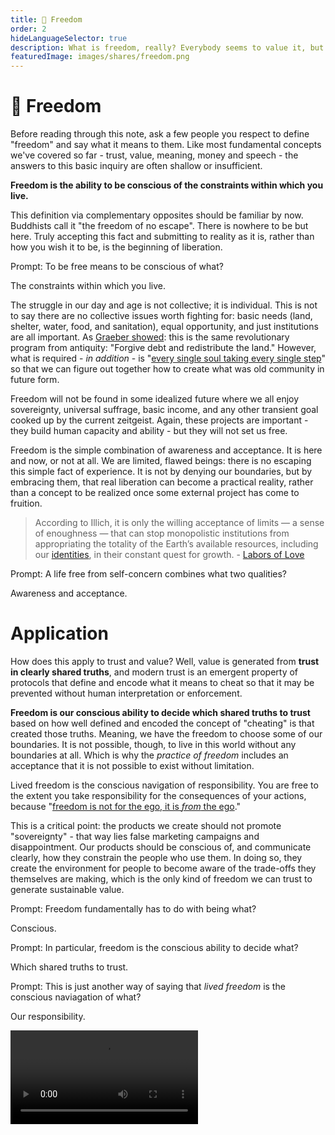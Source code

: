 ```yaml
---
title: 🦄 Freedom
order: 2
hideLanguageSelector: true
description: What is freedom, really? Everybody seems to value it, but few can describe what it actually is in practical terms. Let's change that.
featuredImage: images/shares/freedom.png
---
```


# 🦄 Freedom

Before reading through this note, ask a few people you respect to define "freedom" and say what 
it means to them. Like most fundamental concepts we've covered so far - trust, value, meaning, 
money and speech - the answers to this basic inquiry are often shallow or insufficient.

**Freedom is the ability to be conscious of the constraints within which you live.**

This definition via complementary opposites should be familiar by now. Buddhists call it "the 
freedom of no escape". There is nowhere to be but here. Truly accepting this fact and submitting 
to reality as it is, rather than how you wish it to be, is the beginning of liberation.

<Flash>

<Card>

Prompt: To be free means to be conscious of what?

The constraints within which you live.

</Card>

</Flash>

The struggle in our day and age is not collective; it is individual. This is not to say there are no collective issues worth fighting for: basic needs (land, shelter, water, food, and sanitation), equal opportunity, and just institutions are all important. As [Graeber showed](/learn/module-2/debt): this is the same revolutionary program from antiquity: "Forgive debt and redistribute the land." However, what is required - *in addition* - is "[every single soul taking every single step](/learn/module-0/conversation/#old-gifts-anew)" so that we can figure out together how to create what was old community in future form.

Freedom will not be found in some idealized future where we all enjoy sovereignty, universal suffrage, basic income, and any other transient goal cooked up by the current zeitgeist. Again, these projects are important - they build human capacity and ability - but they will not set us free.

Freedom is the simple combination of awareness and acceptance. It is here and now, or not at all. We are limited, flawed beings: there is no escaping this simple fact of experience. It is not by denying our boundaries, but by embracing them, that real liberation can become a practical reality, rather than a concept to be realized once some external project has come to fruition.

> According to Illich, it is only the willing acceptance of limits — a sense of enoughness — that can stop monopolistic institutions from appropriating the totality of the Earth’s available resources, including our [identities](/learn/module-4/self-enquiry), in their constant quest for growth. - [Labors of Love](https://reallifemag.com/syllabus-for-the-internet-labors-of-love/)

<Flash>

<Card>

Prompt: A life free from self-concern combines what two qualities?

Awareness and acceptance.

</Card>

</Flash>

# Application

How does this apply to trust and value? Well, value is generated from **trust in clearly shared 
truths**, and modern trust is an emergent property of protocols that define and encode what it 
means to cheat so that it may be prevented without human interpretation or enforcement. 

**Freedom is our conscious ability to decide which shared truths to trust** based on how well 
defined and encoded the concept of "cheating" is that created those truths. Meaning, we have 
the freedom to choose some of our boundaries. It is not possible, though, to live in this world without any boundaries at all. Which is why the *practice of freedom* includes an acceptance that it is not possible to exist without limitation. 

Lived freedom is the conscious navigation of responsibility. You are free to the extent you 
take responsibility for the consequences of your actions, because "[freedom is not for the ego,
it is _from_ the ego](https://www.youtube.com/watch?v=ZmgQW8okUeo)."

This is a critical point: the products we create should not promote "sovereignty" - 
that way lies false marketing campaigns and disappointment. Our products should be conscious of, 
and communicate clearly, how they constrain the people who use them. In doing so, they create 
the environment for people to become aware of the trade-offs they themselves are making, which 
is the <Link to="https://www.oreilly.com/openbook/freedom/ch07.html">only kind of freedom</Link> we can trust to generate sustainable value.

<Flash>

<Card>

Prompt: Freedom fundamentally has to do with being what?

Conscious.

</Card>

<Card>

Prompt: In particular, freedom is the conscious ability to decide what?

Which shared truths to trust.

</Card>

<Card>

Prompt: This is just another way of saying that _lived freedom_ is the conscious naviagation of what?

Our responsibility.

</Card>

</Flash>

<Video src="https://www.youtube-nocookie.com/embed/MgLbfaB9ytw" />

# Free Software

We are hinting here at two kinds of freedom: the freedom **from** egotistic ways of being which do not place [grateful reciprocity](/conversation/reciprocity) first, and the freedom **to** be aware and conscious of our own constraints. However, how are we to understand and enact this practically, as builders of a better web?

Perhaps the first step is the simple recognition that we are not alone...

Too often in the history of Western thought has freedom been associated with an imaginary liberty, or the sovereignty of the individual. However, [Kernel emphasises relationships](/learn/module-metta/relating-kernel), not only because it is a more ethical and integral approach, but also because it more closely mirrors the deepest ideas we have about _what reality is_ (a web of interactions).

We acknowledge the work done on [free software](https://raw.githubusercontent.com/kernel-community/kernel-v2/fea5f320e6b96180af524e37a3bd832f1b58fdc8/content/en/learn/module-3/freedom.mdx) (please scroll to the bottom of that page to read what used to be in this section and follow the many useful links there). However, many attempts to promote the cause of freedom in software have had about them a specific flavour of individual exceptionalism: they are cast as a battle between honorable hackers and closed, greedy corporations. We are aware of this history: both the positive aspects of the "golden rule" of sharing and the negative aspects of its failure to foster diversity, responsibility, and accountable behaviour. There is no meaningful freedom without courtesy for and care of others.

As such, we invite you to consider [the DWeb Principles](https://getdweb.net/principles) as an example of what integral understandings of free software in our day and age may look like. As is stated in the manifesto’s preamble: 

> "These principles define the values of a decentralized web based on enabling agency of all peoples. [...] These stand alongside other sets of principles that share or expand upon these values, in recognition that our efforts to build a more just and equitable world are **interdependent**."

The principles are:

<Process>

Technology for Human Agency

Distributed Benefits

Mutual Respect

Humanity 

Ecological Awareness

</Process>

We strongly encourage you to read the principles yourself in full. Here, we present only a few choice phrases which have informed our own thinking:

> We stand for technology that enables the primacy of people as beneficiaries of the technology.

> We urge coexistence and interoperability

> We believe that multiple technical means will be more effective than a single technical solution to achieve ethical and people-centric outcomes.

> High concentration of organizational control is antithetical to the decentralized web.

> We stand for open and transparent organizational practices, motivations, and governance, in a manner that actively pursues equity, mutual trust, and respect.

> We encourage building with harm-reduction in mind, and support the adoption of mechanisms that mitigate the potential for abuse, and consideration of those ‘not at the table’

> We value systems that work towards reducing energy consumption and device resource requirements, while increasing device lifespan by allowing repair, recycling, and recovery.

We go to such lengths to emphasise interdependence and mutuality in a post about freedom because **freedom is a means**; it is not an end. This is a point made best by [Harold Davis III in response](/conversation/hospitality/deep-response/#freeing-civilization) to David Graeber and David Wengrow's book _The Dawn of Everything_.

Harold illustrates that our obsessive focus on freedom as an end in itself misses all the thinking done by indigenous cultures for whom freedom was a given, based on the way their societies were structured around mutual aid. 

Nowhere in this post have we yet asked, "What can be done with freedom?" Yet, the DWeb Principles are an answer to that question. They are not a manifesto about our rights as "free individuals"; they are a nuanced and collaborative description of the kinds of worlds we can create when interdependence, mutuality, respect and care are our guiding lights.

Ultimately, the freedom to create with others is the greatest and strangest gift this whole life imparts to each one of us.

## Listen

<AudioPlayer src="https://kernel-audio.s3.amazonaws.com/M3E2+-+Freedom.mp3"/>
